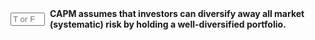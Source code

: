 ::: {.question-block}

<form onsubmit="event.preventDefault(); checkAnswerBox('module4_tf_q96','F')" style="display: flex; align-items: center; gap: 8px;">
<input type="text" id="module4_tf_q96" name="module4_tf_q96" maxlength="1" placeholder="T or F" style="width: 55px;" data-correct-answer="F" /> 
<label for="module4_tf_q96"><strong>CAPM assumes that investors can diversify away all market (systematic) risk by holding a well-diversified portfolio.</strong></label>
</form>

<div id="feedback-module4_tf_q96" class="feedback" data-status="" style="display:none;">
The sentence is FALSE. Market risk is non-diversifiable; CAPM assumes only idiosyncratic risk can be eliminated through diversification.
</div>

:::